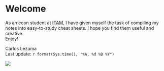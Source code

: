 # Welcome {-}

::: {.row}
:::::: {.col-sm-6}
As an econ student at [ITAM](https://www.itam.mx/), I have given myself the task of compiling my notes into easy-to-study cheat sheets. I hope you find them useful and creative. \
Enjoy!

::::::::: {.byline}
Carlos Lezama \
Last update: `r format(Sys.time(), "%A, %d %B %Y")`
:::::::::
::::::

:::::: {.col-sm-6 .thesis-cover}
<a href="https://www.itam.mx/"><img src="templates/cover.png"/></a> 
::::::
:::
